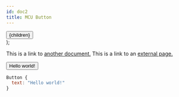 ```yaml
---
id: doc2
title: MCU Button
---
```


  <div style={{
    filter: 'drop-shadow(0px -1px 0px var(--ifm-color-primary)) drop-shadow(0px 2px 0px var(--ifm-color-primary)) drop-shadow(2px 0px 0px var(--ifm-color-primary)) drop-shadow(-1px 0px 0px var(--ifm-color-primary))'
  }}>
    <button style={{
      padding: '1.5em 2em',
      margin: '1em 0em',
      borderRadius: '0',
      border: 'none',
      background: 'var(--ifm-background-surface-color)',
      position: 'relative',
      clipPath: 'polygon(0% 20px, 20px 0%, 100% 0%, 100% 0%, 100% calc(100% - 20px), calc(100% - 20px) 100%, 0% 100%, 0 100%)'
    }}>
      {children}
    </button>
  </div>
);


This is a link to [another document.](doc3.md) This is a link to an [external page.](http://www.example.com/)


<Button>Hello world!</Button>

```qml title="MCU Button code"
Button {
  text: "Hello world!"
}
```